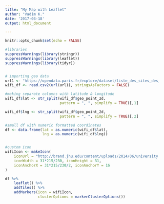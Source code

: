 ```yaml
---
title: "My Map with Leaflet"
author: "Vadim K."
date: '2017-03-18'
output: html_document

---
```


```r
knitr::opts_chunk$set(echo = FALSE)
```


```r
#libraries
suppressWarnings(library(stringr))
suppressWarnings(library(leaflet))
suppressWarnings(library(tidyr))


# importing geo data
url1 <- "https://opendata.paris.fr/explore/dataset/liste_des_sites_des_hotspots_paris_wifi/download/?format=csv&timezone=Asia/Baghdad&use_labels_for_header=true"
wifi_df <- read.csv2(url(url1), stringsAsFactors = FALSE)

#making separate columns with latitude & longitude
wifi_df$lat <- str_split(wifi_df$geo_point_2d, 
                         pattern = ", ", simplify = TRUE)[,1]

wifi_df$lng <- str_split(wifi_df$geo_point_2d, 
                         pattern = ", ", simplify = TRUE)[,2]

#small df with numeric formatted coordinates
df <- data.frame(lat = as.numeric(wifi_df$lat),
                 lng = as.numeric(wifi_df$lng))


#custom icon
wifiIcon <- makeIcon(
    iconUrl = "http://brand.jhu.edu/content/uploads/2014/06/university.shield.small_.blue_.png",
    iconWidth = 31*215/230, iconHeight = 31,
    iconAnchorX = 31*215/230/2, iconAnchorY = 16
)

df %>% 
    leaflet() %>% 
    addTiles() %>% 
    addMarkers(icon = wifiIcon, 
               clusterOptions = markerClusterOptions())

```

